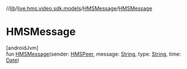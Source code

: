 //[lib](../../../index)/[live.hms.video.sdk.models](../index)/[HMSMessage](index)/[HMSMessage](-h-m-s-message)

# HMSMessage

[androidJvm]\
fun [HMSMessage](-h-m-s-message)(sender: [HMSPeer](../-h-m-s-peer/index), message: [String](https://kotlinlang.org/api/latest/jvm/stdlib/kotlin/-string/index.html), type: [String](https://kotlinlang.org/api/latest/jvm/stdlib/kotlin/-string/index.html), time: [Date](https://developer.android.com/reference/kotlin/java/util/Date.html))
